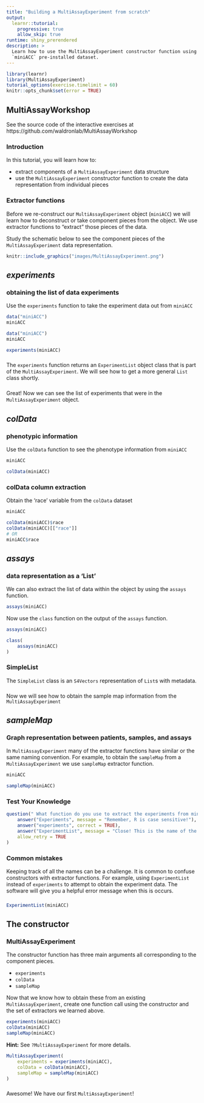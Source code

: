 ```yaml
---
title: "Building a MultiAssayExperiment from scratch"
output:
  learnr::tutorial:
    progressive: true
    allow_skip: true
runtime: shiny_prerendered
description: >
  Learn how to use the MultiAssayExperiment constructor function using the
  `miniACC` pre-installed dataset.
---
```


```r
library(learnr)
library(MultiAssayExperiment)
tutorial_options(exercise.timelimit = 60)
knitr::opts_chunk$set(error = TRUE)
```

## MultiAssayWorkshop

See the source code of the interactive exercises at
https://github.com/waldronlab/MultiAssayWorkshop

### Introduction

In this tutorial, you will learn how to:

* extract components of a `MultiAssayExperiment` data structure
* use the `MultiAssayExperiment` constructor function to create the
data representation from individual pieces

### Extractor functions

Before we re-construct our `MultiAssayExperiment` object (`miniACC`)
we will learn how to deconstruct or take component pieces from the object.
We use extractor functions to "extract" those pieces of the data.

Study the schematic below to see the component pieces of the
`MultiAssayExperiment` data representation.

```r
knitr::include_graphics("images/MultiAssayExperiment.png")
```


## *experiments*

### obtaining the list of data experiments

Use the `experiments` function to take the experiment data out from
`miniACC`

```r
data("miniACC")
miniACC

```

```r
data("miniACC")
miniACC

experiments(miniACC)
```

###

The `experiments` function returns an `ExperimentList` object class that is part of the
`MultiAssayExperiment`. We will see how to get a more general `List` class shortly.

###

Great! Now we can see the list of experiments that were in the
`MultiAssayExperiment` object.

## *colData*

### phenotypic information

Use the `colData` function to see the phenotype information from `miniACC`

```r
miniACC
```

```r
colData(miniACC)
```

### colData column extraction

Obtain the 'race' variable from the `colData` dataset

```r
miniACC
```

```r
colData(miniACC)$race
colData(miniACC)[["race"]]
# OR
miniACC$race
```

###

## *assays*

### data representation as a 'List'

We can also extract the list of data within the object by using the `assays` function.

```r
assays(miniACC)
```

Now use the `class` function on the output of the `assays` function.

```r
assays(miniACC)
```

```r
class(
    assays(miniACC)
)
```

### SimpleList

The `SimpleList` class is an `S4Vectors` representation of `List`s with metadata.

###

Now we will see how to obtain the sample map information from the `MultiAssayExperiment`

## *sampleMap*

### Graph representation between patients, samples, and assays

In `MultiAssayExperiment` many of the extractor functions have similar or the same naming
convention. For example, to obtain the `sampleMap` from a `MultiAssayExperiment` we use
`sampleMap` extractor function.

```r
miniACC
```

```r
sampleMap(miniACC)
```

### Test Your Knowledge

```r
question(" What function do you use to extract the experiments from miniACC?",
    answer("Experiments", message = "Remember, R is case sensitive!"),
    answer("experiments", correct = TRUE),
    answer("ExperimentList", message = "Close! This is the name of the class that houses the data."),
    allow_retry = TRUE
)
```

### Common mistakes

Keeping track of all the names can be a challenge. It is common to confuse
constructors with extractor functions. For example, using `ExperimentList`
instead of `experiments` to attempt to obtain the experiment data. The software
will give you a helpful error message when this is occurs.

###

```r
ExperimentList(miniACC)
```

## The constructor

### MultiAssayExperiment

The constructor function has three main arguments all corresponding to the
component pieces.

* `experiments`
* `colData`
* `sampleMap`

Now that we know how to obtain these from an existing `MultiAssayExperiment`,
create one function call using the constructor and the set of extractors we
learned above.

```r
experiments(miniACC)
colData(miniACC)
sampleMap(miniACC)
```

**Hint:** See `?MultiAssayExperiment` for more details.

```r
MultiAssayExperiment(
    experiments = experiments(miniACC),
    colData = colData(miniACC),
    sampleMap = sampleMap(miniACC)
)
```

###

Awesome! We have our first `MultiAssayExperiment`!
